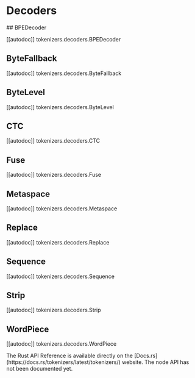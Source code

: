 # Decoders

<tokenizerslangcontent>
<python>
## BPEDecoder

[[autodoc]] tokenizers.decoders.BPEDecoder

## ByteFallback

[[autodoc]] tokenizers.decoders.ByteFallback

## ByteLevel

[[autodoc]] tokenizers.decoders.ByteLevel

## CTC

[[autodoc]] tokenizers.decoders.CTC

## Fuse

[[autodoc]] tokenizers.decoders.Fuse

## Metaspace

[[autodoc]] tokenizers.decoders.Metaspace

## Replace

[[autodoc]] tokenizers.decoders.Replace

## Sequence

[[autodoc]] tokenizers.decoders.Sequence

## Strip

[[autodoc]] tokenizers.decoders.Strip

## WordPiece

[[autodoc]] tokenizers.decoders.WordPiece

</python>
<rust>
The Rust API Reference is available directly on the [Docs.rs](https://docs.rs/tokenizers/latest/tokenizers/) website.
</rust>
<node>
The node API has not been documented yet.
</node>
</tokenizerslangcontent>
